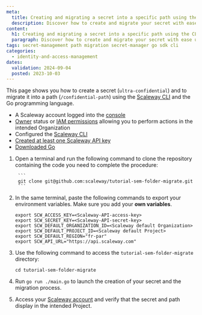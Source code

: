 ```yaml
---
meta:
  title: Creating and migrating a secret into a specific path using the CLI and Go
  description: Discover how to create and migrate your secret with ease using the Scaleway CLI and Go, ensuring efficient management within specified paths.
content:
  h1: Creating and migrating a secret into a specific path using the CLI and Go
  paragraph: Discover how to create and migrate your secret with ease using the Scaleway CLI and Go, ensuring efficient management within specified paths.
tags: secret-management path migration secret-manager go sdk cli
categories:
  - identity-and-access-management
dates:
  validation: 2024-09-04
  posted: 2023-10-03
---
```


This page shows you how to create a secret (`ultra-confidential`) and to migrate it into a path (`/confidential-path`) using the [Scaleway CLI](https://github.com/scaleway/scaleway-cli#installation) and the Go programming language.

<Macro id="requirements" />

- A Scaleway account logged into the [console](https://console.scaleway.com)
- [Owner](/identity-and-access-management/iam/concepts/#owner) status or [IAM permissions](/identity-and-access-management/iam/concepts/#permission) allowing you to perform actions in the intended Organization
- Configured the [Scaleway CLI](https://github.com/scaleway/scaleway-cli#installation)
- [Created at least one Scaleway API key](/identity-and-access-management/iam/how-to/create-api-keys/)
- [Downloaded Go](https://go.dev/)

1. Open a terminal and run the following command to clone the repository containing the code you need to complete the procedure:

        ```
        git clone git@github.com:scaleway/tutorial-sem-folder-migrate.git
        ```

2. In the same terminal, paste the following commands to export your environment variables. Make sure you add your **own variables**.

    ```
    export SCW_ACCESS_KEY=<Scaleway-API-access-key>
    export SCW_SECRET_KEY=<Scaleway-API-secret-key>
    export SCW_DEFAULT_ORGANIZATION_ID=<Scaleway default Organization>
    export SCW_DEFAULT_PROJECT_ID=<Scaleway default Project>
    export SCW_DEFAULT_REGION="fr-par"
    export SCW_API_URL="https://api.scaleway.com"
    ```
3. Use the following command to access the `tutorial-sem-folder-migrate` directory:
    ```
    cd tutorial-sem-folder-migrate
    ```
4. Run `go run ./main.go` to launch the creation of your secret and the migration process.
5. Access your [Scaleway account](https://console.scaleway.com) and verify that the secret and path display in the intended Project.